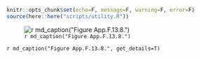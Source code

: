 ```r
knitr::opts_chunk$set(echo=F, message=F, warning=F, error=F)
source(here::here("scripts/utility.R"))
```

![`r md_caption("Figure App.F.13.8.")`](../img/cinms_cr/App.F.13.8.jpg)

`r md_caption("Figure App.F.13.8.", get_details=T)`

